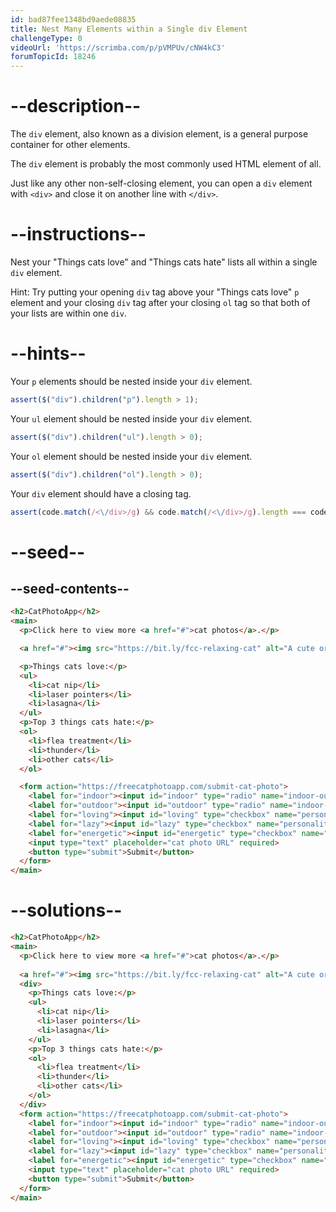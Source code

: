 ```yaml
---
id: bad87fee1348bd9aede08835
title: Nest Many Elements within a Single div Element
challengeType: 0
videoUrl: 'https://scrimba.com/p/pVMPUv/cNW4kC3'
forumTopicId: 18246
---
```


# --description--

The `div` element, also known as a division element, is a general purpose container for other elements.

The `div` element is probably the most commonly used HTML element of all.

Just like any other non-self-closing element, you can open a `div` element with `<div>` and close it on another line with `</div>`.

# --instructions--

Nest your "Things cats love" and "Things cats hate" lists all within a single `div` element.

Hint: Try putting your opening `div` tag above your "Things cats love" `p` element and your closing `div` tag after your closing `ol` tag so that both of your lists are within one `div`.

# --hints--

Your `p` elements should be nested inside your `div` element.

```js
assert($("div").children("p").length > 1);
```

Your `ul` element should be nested inside your `div` element.

```js
assert($("div").children("ul").length > 0);
```

Your `ol` element should be nested inside your `div` element.

```js
assert($("div").children("ol").length > 0);
```

Your `div` element should have a closing tag.

```js
assert(code.match(/<\/div>/g) && code.match(/<\/div>/g).length === code.match(/<div>/g).length);
```

# --seed--

## --seed-contents--

```html
<h2>CatPhotoApp</h2>
<main>
  <p>Click here to view more <a href="#">cat photos</a>.</p>

  <a href="#"><img src="https://bit.ly/fcc-relaxing-cat" alt="A cute orange cat lying on its back."></a>

  <p>Things cats love:</p>
  <ul>
    <li>cat nip</li>
    <li>laser pointers</li>
    <li>lasagna</li>
  </ul>
  <p>Top 3 things cats hate:</p>
  <ol>
    <li>flea treatment</li>
    <li>thunder</li>
    <li>other cats</li>
  </ol>

  <form action="https://freecatphotoapp.com/submit-cat-photo">
    <label for="indoor"><input id="indoor" type="radio" name="indoor-outdoor" value="indoor" checked> Indoor</label>
    <label for="outdoor"><input id="outdoor" type="radio" name="indoor-outdoor" value="outdoor"> Outdoor</label><br>
    <label for="loving"><input id="loving" type="checkbox" name="personality" value="loving" checked> Loving</label>
    <label for="lazy"><input id="lazy" type="checkbox" name="personality" value="lazy"> Lazy</label>
    <label for="energetic"><input id="energetic" type="checkbox" name="personality" value="energetic"> Energetic</label><br>
    <input type="text" placeholder="cat photo URL" required>
    <button type="submit">Submit</button>
  </form>
</main>
```

# --solutions--

```html
<h2>CatPhotoApp</h2>
<main>
  <p>Click here to view more <a href="#">cat photos</a>.</p>
  
  <a href="#"><img src="https://bit.ly/fcc-relaxing-cat" alt="A cute orange cat lying on its back."></a>
  <div>
    <p>Things cats love:</p>
    <ul>
      <li>cat nip</li>
      <li>laser pointers</li>
      <li>lasagna</li>
    </ul>
    <p>Top 3 things cats hate:</p>
    <ol>
      <li>flea treatment</li>
      <li>thunder</li>
      <li>other cats</li>
    </ol>
  </div>
  <form action="https://freecatphotoapp.com/submit-cat-photo">
    <label for="indoor"><input id="indoor" type="radio" name="indoor-outdoor" value="indoor" checked> Indoor</label>
    <label for="outdoor"><input id="outdoor" type="radio" name="indoor-outdoor" value="outdoor"> Outdoor</label><br>
    <label for="loving"><input id="loving" type="checkbox" name="personality" value="loving" checked> Loving</label>
    <label for="lazy"><input id="lazy" type="checkbox" name="personality" value="lazy"> Lazy</label>
    <label for="energetic"><input id="energetic" type="checkbox" name="personality" value="energetic"> Energetic</label><br>
    <input type="text" placeholder="cat photo URL" required>
    <button type="submit">Submit</button>
  </form>
</main>
```

